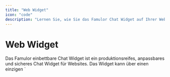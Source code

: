 ```yaml
---
title: "Web Widget"
icon: "code"
description: "Lernen Sie, wie Sie das Famulor Chat Widget auf Ihrer Website einbetten"
---
```


# Web Widget

<Note>
  Das Famulor einbettbare Chat Widget ist ein produktionsreifes, anpassbares und sicheres Chat Widget für Websites. Das Widget kann über einen einzigen `<script>` Tag eingebettet werden—kein Backend-Proxy erforderlich.
</Note>

## Übersicht

<Card title="Was ist das Famulor Web Widget?" color="blue">
  <p>
  Das Famulor Web Widget ermöglicht es Ihren Website-Besuchern, direkt über einen Voice-Chat-Button mit Ihrem KI-Assistenten zu interagieren. Das Widget ist vollständig anpassbar und kann nahtlos in jede Website integriert werden.</p>
</Card>

## Zugriff auf das Web Widget

<Card title="Widget konfigurieren" icon="headset" iconType="regular" color="green">
  <p>
  Sie finden die Web Widget Einstellungen hier:</p>

  <ol>
  <li>
  Gehen Sie zu Assistenten

  </li>

  
  <li>
  Wählen Sie Ihren Assistenten aus</li>

  
  <li>
  Klicken Sie auf Bearbeitung

  </li>

  
  <li>
  Navigieren Sie zu Web Widget

  </li>

  </ol>
</Card>

## Widget-Konfiguration

<CardGroup cols={2}>
  <Card title="Live-Vorschau" icon="eye" color="blue">
    <ul>
    <li>
    Sehen Sie eine Echtzeit-Vorschau Ihres Widgets</li>

    
    <li>
    Auto-Updates bei Änderungen</li>

    
    <li>
    Testen Sie die Funktionalität direkt</li>

    </ul>
  </Card>
  <Card title="Anpassungsoptionen" icon="palette" color="purple">
    <ul>
    <li>
    Position auf der Website wählen</li>

    
    <li>
    Primärfarbe anpassen</li>

    
    <li>
    Button- und Menü-Texte bearbeiten</li>

    </ul>
  </Card>
</CardGroup>

## Anpassungsoptionen

### 1. Allgemeine Einstellungen

<Card title="Position und Farbe" icon="book-user" color="orange">
  <ul>
  <li>
  Position:

   Wählen Sie die Position des Widgets (z.B. "Unten rechts")</li>

  
  <li>
  Primärfarbe:

   Anpassung der Widget-Farbe (z.B. #3B82F6)</li>

  </ul>
</Card>

### 2. Button-Konfiguration

<CodeGroup>

```
Need help?Primärer Text, der auf dem Widget-Button angezeigt wird
```


```
Start voice chat ✨Sekundärer Text, der unter dem Haupt-Button-Text angezeigt wird
```

</CodeGroup>

### 3. Menü-Konfiguration

<CodeGroup>

```
Voice AITitel im Widget-Header
```


```
Ready to help ✨Untertitel im Widget-Header
```


```
Ready to chat?Titel, der angezeigt wird, wenn das Modal geöffnet wird
```


```
Start Voice ChatText auf dem Button, der das Gespräch startet
```


```
Click below to start your voice conversationBeschreibungstext im Modal
```

</CodeGroup>

## Script-Tag Integration

<Card title="Einfache Integration" icon="code" color="green">
  <p>
  Kopieren Sie den generierten Script-Tag und fügen Sie ihn in Ihre Website ein:</p>
</Card>

### Beispiel Script-Tag

<CodeGroup>

```
<script 
  src="https://app.famulor.de/embed.js" 
  data-assistant-id="5c92d914-9099-4d5-8f09-096ada2ade0" 
  data-position="right-bottom" 
  data-color="#3B82F6" 
  data-header-title="Voice AI" 
  data-header-subtitle="Ready to help ✨" 
  data-button-main-text="Need help?" 
  data-button-sub-text="Start voice chat ✨" 
  data-start-button-text="Start Voice Chat" 
  data-modal-title="Ready to chat?" 
  data-modal-description="Click below to start your voice conversation">
</script>
```

</CodeGroup>

<Warning>
  **Verwendung:** Fügen Sie diesen Script-Tag überall in den HTML-Code Ihrer Website ein, vorzugsweise vor dem schließenden `</body>`-Tag.
</Warning>

## Data-Attribute Erklärung

<Card title="Verfügbare Attribute" icon="list" color="blue">
  <ul>
  <li>
  data-assistant-id:

   Eindeutige ID Ihres Assistenten</li>

  
  <li>
  data-position:

   Position des Widgets (z.B. "right-bottom")</li>

  
  <li>
  data-color:

   Primärfarbe des Widgets</li>

  
  <li>
  data-header-title:

   Titel im Widget-Header</li>

  
  <li>
  data-header-subtitle:

   Untertitel im Widget-Header</li>

  
  <li>
  data-button-main-text:

   Haupt-Button-Text</li>

  
  <li>
  data-button-sub-text:

   Unter-Button-Text</li>

  
  <li>
  data-start-button-text:

   Text des Start-Buttons</li>

  
  <li>
  data-modal-title:

   Modal-Titel</li>

  
  <li>
  data-modal-description:

   Modal-Beschreibung</li>

  </ul>
</Card>

## Positionierungsoptionen

<CardGroup cols={1}>
  <Card title="Verfügbare Positionen" icon="compass" color="green">
    <ul>
    <li>
    right-bottom:

     Unten rechts</li>

    
    <li>
    left-bottom:

     Unten links</li>

    
    <li>
    right-top:

     Oben rechts</li>

    
    <li>
    left-top:

     Oben links</li>

    </ul>
  </Card>
  <Card title="Empfohlene Position" icon="star" color="blue">
    <p>
    Unten rechts

     ist die häufigste und benutzerfreundlichste Position für Chat-Widgets auf Websites.</p>
  </Card>
</CardGroup>

## Anpassungstipps

<Card title="Best Practices" icon="lightbulb" color="yellow">
  <ul>
  <li>
  Farben:

   Wählen Sie eine Farbe, die zu Ihrem Branding passt</li>

  
  <li>
  Texte:

   Verwenden Sie einladende und klare Formulierungen</li>

  
  <li>
  Position:

   Achten Sie darauf, dass das Widget andere wichtige Elemente nicht verdeckt</li>

  
  <li>
  Test:

   Testen Sie das Widget auf verschiedenen Geräten und Bildschirmgrößen</li>

  </ul>
</Card>

## Integration in verschiedene Plattformen

<CardGroup cols={2}>
  <Card title="WordPress" icon="wordpress" color="blue">
    <p>
    Fügen Sie den Script-Tag in den Footer Ihres Themes oder verwenden Sie ein Plugin für benutzerdefinierte Scripts.</p>
  </Card>
  <Card title="HTML/CSS Websites" icon="code" color="green">
    <p>
    Fügen Sie den Script-Tag direkt vor dem schließenden \</body\>-Tag in Ihre HTML-Dateien ein.</p>
  </Card>
</CardGroup>

<CardGroup cols={2}>
  <Card title="React/Vue/Angular" icon="javascript" color="orange">
    <p>
    Integrieren Sie den Script-Tag über Ihren Package Manager oder fügen Sie ihn direkt in die index.html ein.</p>
  </Card>
  <Card title="CMS-Systeme" icon="cms" color="purple">
    <p>
    Nutzen Sie die Script-Injection-Features Ihres CMS oder fügen Sie den Code in die Template-Dateien ein.</p>
  </Card>
</CardGroup>

## Sicherheit und Performance

<Card title="Produktionsbereit" icon="shield" color="green">
  <ul>
  <li>
  Sicher:

   Alle Daten werden verschlüsselt übertragen</li>

  
  <li>
  Schnell:

   Minimale Ladezeiten durch optimierte Scripts</li>

  
  <li>
  Zuverlässig:

   99.9% Verfügbarkeit</li>

  
  <li>
  DSGVO-konform:

   Entspricht deutschen Datenschutzbestimmungen</li>

  </ul>
</Card>

## Testen des Widgets

<Card title="Widget testen" icon="test-tube" color="purple">
  <ol>
  <li>
  Live-Vorschau nutzen:

   Verwenden Sie die Vorschau im Dashboard</li>

  
  <li>
  Staging-Umgebung:

   Testen Sie das Widget zunächst auf einer Test-Website</li>

  
  <li>
  Verschiedene Geräte:

   Testen Sie auf Desktop, Tablet und Mobile</li>

  
  <li>
  Browser-Tests:

   Prüfen Sie die Kompatibilität mit verschiedenen Browsern</li>

  
  <li>
  Funktionstest:

   Starten Sie einen echten Voice-Chat zur Überprüfung</li>

  </ol>
</Card>

## Häufige Probleme und Lösungen

<Card title="Troubleshooting" icon="help-circle" color="red">
  <ul>
  <li>
  Widget wird nicht angezeigt:

   Überprüfen Sie, ob der Script-Tag korrekt eingebettet wurde</li>

  
  <li>
  Farben falsch:

   Stellen Sie sicher, dass der Hex-Code (#) korrekt formatiert ist</li>

  
  <li>
  Position passt nicht:

   Verwenden Sie die verfügbaren Positionswerte</li>

  
  <li>
  Text wird nicht angezeigt:

   Prüfen Sie die data-attribute auf Schreibfehler</li>

  </ul>
</Card>

## Hilfe benötigt?

<Tip>
  Unser Support-Team kann Ihnen bei der Integration des Web Widgets helfen.
</Tip>

<Card title="Support kontaktieren" icon="headphones" color="blue" href="https://famulor.de/support">
  Benötigen Sie Hilfe bei der Widget-Integration? Kontaktieren Sie unser Support-Team.
</Card>